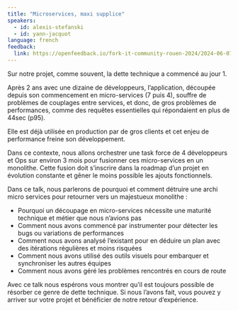 ```yaml
---
title: "Microservices, maxi supplice"
speakers:
  - id: alexis-stefanski
  - id: yann-jacquot
language: french
feedback:
  link: https://openfeedback.io/fork-it-community-rouen-2024/2024-06-07/pBIyCOCfsDUq9UTHyi8M
---
```


Sur notre projet, comme souvent, la dette technique a commencé au jour 1.

Après 2 ans avec une dizaine de développeurs, l’application, découpée depuis son commencement en micro-services (7 puis 4), souffre de problèmes de couplages entre services, et donc, de gros problèmes de performances, comme des requêtes essentielles qui répondaient en plus de 44sec (p95).

Elle est déjà utilisée en production par de gros clients et cet enjeu de performance freine son développement.

Dans ce contexte, nous allons orchestrer une task force de 4 développeurs et Ops sur environ 3 mois pour fusionner ces micro-services en un monolithe. Cette fusion doit s’inscrire dans la roadmap d’un projet en évolution constante et gêner le moins possible les ajouts fonctionnels.

Dans ce talk, nous parlerons de pourquoi et comment détruire une archi micro services pour retourner vers un majestueux monolithe :

- Pourquoi un découpage en micro-services nécessite une maturité technique et métier que nous n’avions pas
- Comment nous avons commencé par instrumenter pour détecter les bugs ou variations de performances
- Comment nous avons analysé l’existant pour en déduire un plan avec des itérations régulières et moins risquées
- Comment nous avons utilisé des outils visuels pour embarquer et synchroniser les autres équipes
- Comment nous avons géré les problèmes rencontrés en cours de route

Avec ce talk nous espérons vous montrer qu’il est toujours possible de résorber ce genre de dette technique. Si nous l’avons fait, vous pouvez y arriver sur votre projet et bénéficier de notre retour d’expérience.
